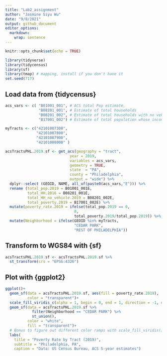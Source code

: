 ```yaml
---
title: "Lab2_assignment"
author: "Jasmine Siyu Wu"
date: "9/8/2021"
output: github_document
editor_options: 
  markdown: 
    wrap: sentence
---
```


```r
knitr::opts_chunk$set(echo = TRUE)
```


```r
library(tidyverse)
library(tidycensus)
library(sf)
library(tmap) # mapping, install if you don't have it
set.seed(717)
```


## Load data from {tidycensus}

```r
acs_vars <- c( "B01001_001", # ACS total Pop estimate,
               "B08201_001", # Estimate of total households
               "B08201_002", # Estimate of total households with no vehicles
               "B17001_002") # Estimate of total population whose income in the past 12 months below poverty level

myTracts <- c("42101007300", 
              "42101007800", 
              "42101007900", 
              "42101008000" )

acsTractsPHL.2019.sf <- get_acs(geography = "tract",
                             year = 2019,
                             variables = acs_vars,
                             geometry = TRUE,
                             state  = "PA",
                             county = "Philadelphia",
                             output = "wide") %>%
  dplyr::select (GEOID, NAME, all_of(paste0(acs_vars,"E"))) %>%
  rename (total_pop.2019 = B01001_001E,
          total_HH.2016 = B08201_001E,
          total_HH_no_vehicle.2019 = B08201_002E,
          total_poverty.2019 = B17001_002E) %>%
  mutate(poverty_rate.2019 = ifelse(total_pop.2019 == 0, 
                               0,
                               total_poverty.2019/total_pop.2019)) %>%
  mutate(Neighborhood = ifelse(GEOID %in% myTracts,
                               "CEDAR PARK",
                               "REST OF PHILADELPHIA"))
```


## Transform to WGS84 with {sf}

```r
acsTractsPHL.2019.sf <- acsTractsPHL.2019.sf %>% 
  st_transform(crs = "EPSG:4326")
```


## Plot with {ggplot2}

```r
ggplot()+
  geom_sf(data = acsTractsPHL.2019.sf, aes(fill = poverty_rate.2019),
          color = "transparent")+
  scale_fill_viridis_c(alpha = 1, begin = 0, end = 1, direction = -1, option = "D", aesthetics = "fill")+
  geom_sf(data = acsTractsPHL.2019.sf %>%
            filter(Neighborhood == "CEDAR PARK") %>%
            st_union(),
          color = "white",
          fill = "transparent")+
  # Bonus to figure out different color ramps with scale_fill_viridis()
  labs(
    title = "Poverty Rate by Tract (2019)",
    subtitle = "Philadelphia, PA",
    caption = "Data: US Census Bureau, ACS 5-year estimates")

```
